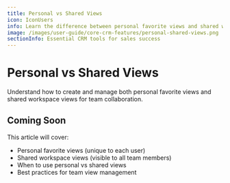 ```yaml
---
title: Personal vs Shared Views
icon: IconUsers
info: Learn the difference between personal favorite views and shared workspace views.
image: /images/user-guide/core-crm-features/personal-shared-views.png
sectionInfo: Essential CRM tools for sales success
---
```


# Personal vs Shared Views

Understand how to create and manage both personal favorite views and shared workspace views for team collaboration.

## Coming Soon

This article will cover:
- Personal favorite views (unique to each user)
- Shared workspace views (visible to all team members)
- When to use personal vs shared views
- Best practices for team view management

<ArticleEditContent></ArticleEditContent>
